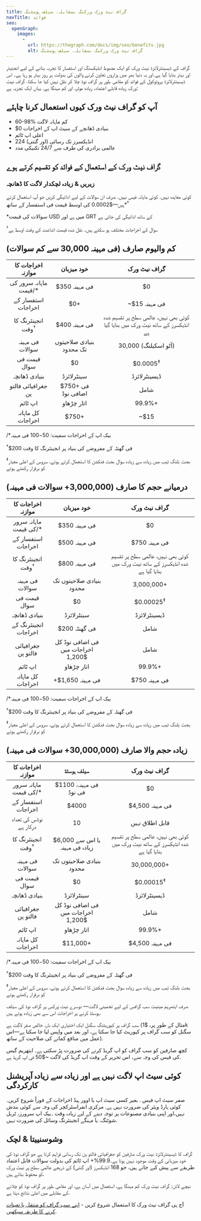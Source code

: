 ```yaml
---
title: گراف نیٹ ورک ورکنگ بمقابلہ. سیلف ہوسٹنگ
navTitle: فوائد
seo:
  openGraph:
    images:
      - 
        url: https://thegraph.com/docs/img/seo/benefits.jpg
        alt: گراف نیٹ ورک ورکنگ بمقابلہ. سیلف ہوسٹنگ
---
```


گراف کے ڈیسینٹرلائزڈ نیٹ ورک کو ایک مضبوط انڈیکسنگ اور استفسار کا تجربہ بنانے کے لیے انجنیئر اور بہتر بنایا گیا ہے۔اور یہ دنیا بھر میں ہزاروں تعاون کرنے والوں کی بدولت ہر روز بہتر ہو رہا ہے۔ اس ڈیسینٹرلائزڈ پروٹوکول کے فوائد کو مقامی طور پر گراف نوڈ چلا کر نقل نہیں کیا جا سکتا. گراف نیٹ ورک زیادہ قابلے اعتماد، زیادہ موثر، اور کم مہنگا ہے. یہاں ایک تجزیہ ہے:

## آپ کو گراف نیٹ ورک کیوں استعمال کرنا چاہئے

- 60-98% کم ماہانہ لاگت
- $0 بنیادی ڈھانچے کے سیٹ اپ کے اخراجات
- اعلی اپ ٹائم
- 224 انڈیکسرز تک رسائی (اور گنتی)
- عالمی برادری کی طرف سے 24/7 تکنیکی مدد

## گراف نیٹ ورک کے استعمال کے فوائد کو تقسیم کرتے ہوے

### زیریں & زیادہ لچکدار لاگت کا ڈھانچہ

کوئی معاہدہ نہیں. کوئی ماہانہ فیس نہیں. صرف ان سوالات کے لیے ادائیگی کریں جو آپ استعمال کرتے ہیں—$0.0002 کی اوسط قیمت فی استفسار کے ساتھ\*<sup>†</sup>

\*سوالات کی قیمت USD میں ہے اور GRT کے ساتھ ادائیگی کی جاتی ہے

<sup>†</sup>سوال کے اخراجات مختلف ہو سکتے ہیں۔ نقل شدہ قیمت اشاعت کے وقت اوسط ہے

## کم والیوم صارف (فی مہینہ 30,000 سے کم سوالات)

|      اخراجات کا موازنہ       |               خود میزبان                |                                  گراف نیٹ ورک                                   |
|:----------------------------:|:---------------------------------------:|:-------------------------------------------------------------------------------:|
|    ماہانہ سرور کی قیمت/*     |              $350 فی مہینہ              |                                       $0                                        |
|      استفسار کے اخراجات      |                   $0+                   |                                  ~$15 فی مہینہ                                  |
| انجینئرنگ کا وقت<sup>†</sup> |              $400 فی مہینہ              | کوئی بھی نہیں، عالمی سطح پر تقسیم شدہ انڈیکسرز کے ساتھ نیٹ ورک میں بنایا گیا ہے |
|       فی مہینہ سوالات        |        بنیادی صلاحیتوں تک محدود         |                              30,000 (آٹو اسکیلنگ)                               |
|         قیمت فی سوال         |                   $0                    |                               $0.0005<sup>‡</sup>                               |
|        بنیادی ڈھانچہ         |               سینٹرلائزڈ                |                                  ڈیسینٹرلائزڈ                                   |
|      جغرافیائی فالتو پن      |           $750+ فی اضافی نوڈ            |                                      شامل                                       |
|           اپ ٹائم            |               اتار چڑھاو                |                                     99.9%+                                      |
|      کل ماہانہ اخراجات       | <span className="highlight-row" />$750+ |                                      ~$15                                       |

/*بیک اپ کے اخراجات سمیت: $50-$100 فی مہینہ

<sup>†</sup>$200 فی گھنٹہ کے مفروضے کی بنیاد پر انجینئرنگ کا وقت

<sup>‡</sup>بجٹ بلنگ ٹیب میں زیادہ سے زیادہ سوال بجٹ فنکشن کا استعمال کرتے ہوئے، سروس کے اعلی معیار کو برقرار رکھتے ہوئے

## درمیانے حجم کا صارف (3,000,000+ سوالات فی مہینہ)

|      اخراجات کا موازنہ       |                     خود میزبان                      |                                  گراف نیٹ ورک                                   |
|:----------------------------:|:---------------------------------------------------:|:-------------------------------------------------------------------------------:|
|    ماہانہ سرور کی قیمت/*     |                    $350 فی مہینہ                    |                                       $0                                        |
|      استفسار کے اخراجات      |                    $500 فی مہینہ                    |                                  $750 فی مہینہ                                  |
| انجینئرنگ کا وقت<sup>†</sup> |                    $800 فی مہینہ                    | کوئی بھی نہیں، عالمی سطح پر تقسیم شدہ انڈیکسرز کے ساتھ نیٹ ورک میں بنایا گیا ہے |
|       فی مہینہ سوالات        |              بنیادی صلاحیتوں تک محدود               |                                   3,000,000+                                    |
|         قیمت فی سوال         |                         $0                          |                              $0.00025<sup>‡</sup>                               |
|        بنیادی ڈھانچہ         |                     سینٹرلائزڈ                      |                                  ڈیسینٹرلائزڈ                                   |
|     انجینئرنگ کے اخراجات     |                    $200 فی گھنٹہ                    |                                      شامل                                       |
|      جغرافیائی فالتو پن      |         فی اضافی نوڈ کل اخراجات میں $1,200          |                                      شامل                                       |
|           اپ ٹائم            |                     اتار چڑھاو                      |                                     99.9%+                                      |
|      کل ماہانہ اخراجات       | <span className="highlight-row" /> +$1,650 فی مہینہ |                                  $750 فی مہینہ                                  |

/*بیک اپ کے اخراجات سمیت: $50-$100 فی مہینہ

<sup>†</sup>$200 فی گھنٹہ کے مفروضے کی بنیاد پر انجینئرنگ کا وقت

<sup>‡</sup>بجٹ بلنگ ٹیب میں زیادہ سے زیادہ سوال بجٹ فنکشن کا استعمال کرتے ہوئے، سروس کے اعلی معیار کو برقرار رکھتے ہوئے

## زیادہ حجم والا صارف (30,000,000+ سوالات فی مہینہ)

|      اخراجات کا موازنہ       |                 سیلف ہوسٹڈ                  |                                  گراف نیٹ ورک                                   |
|:----------------------------:|:-------------------------------------------:|:-------------------------------------------------------------------------------:|
|    ماہانہ سرور کی قیمت/*     |           $1100 فی مہینہ، فی نوڈ            |                                       $0                                        |
|      استفسار کے اخراجات      |                    $4000                    |                                 $4,500 فی مہینہ                                 |
|    نوڈس کی تعداد درکار ہے    |                     10                      |                                 قابل اطلاق نہیں                                 |
| انجینئرنگ کا وقت<sup>†</sup> |       $6,000 یا اس سے زیادہ فی مہینہ        | کوئی بھی نہیں، عالمی سطح پر تقسیم شدہ انڈیکسرز کے ساتھ نیٹ ورک میں بنایا گیا ہے |
|       فی مہینہ سوالات        |          بنیادی صلاحیتوں تک محدود           |                                   30,000,000+                                   |
|         قیمت فی سوال         |                     $0                      |                              $0.00015<sup>‡</sup>                               |
|        بنیادی ڈھانچہ         |                 سینٹرلائزڈ                  |                                  ڈیسینٹرلائزڈ                                   |
|      جغرافیائی فالتو پن      |     فی اضافی نوڈ کل اخراجات میں $1,200      |                                      شامل                                       |
|           اپ ٹائم            |                 اتار چڑھاو                  |                                     99.9%+                                      |
|      کل ماہانہ اخراجات       | <span className="highlight-row" /> $11,000+ |                                 $4,500 فی مہینہ                                 |

/*بیک اپ کے اخراجات سمیت: $50-$100 فی مہینہ

<sup>†</sup>$200 فی گھنٹہ کے مفروضے کی بنیاد پر انجینئرنگ کا وقت

<sup>‡</sup>بجٹ بلنگ ٹیب میں زیادہ سے زیادہ سوال بجٹ فنکشن کا استعمال کرتے ہوئے، سروس کے اعلی معیار کو برقرار رکھتے ہوئے

صرف ایتھریم مینیٹ سب گرافس کے لیے تخمینی لاگت— دوسرے نیٹ ورکس پر گراف نوڈ کی سیلف ہوسٹڈ کرنے پر اخراجات اس سے بھی زیادہ ہوتے ہیں.

سب گراف پر کیوریٹنگ سگنل ایک اختیاری ایک بار، خالص صفر لاگت ہے (مثال کے طور پر، $1k سگنل کو سب گراف پر کیوریٹ کیا جا سکتا ہے، اور بعد میں واپس لیا جا سکتا ہے—اس عمل میں منافع کمانے کی صلاحیت کے ساتھ).

کچھ صارفین کو سب گراف کو اپ گریڈ کرنے کی ضرورت پڑ سکتی ہے۔ ایتھریم گیس کی فیس کی وجہ سے، اس تحریر کے وقت اپ گریڈ کی لاگت ~$50 فی اپ گریڈ ہے.

## کوئی سیٹ اپ لاگت نہیں ہے اور زیادہ سے زیادہ آپریشنل کارکردگی

صفر سیٹ اپ فیس . بغیر کسی سیٹ اپ یا اوور ہیڈ اخراجات کے فوراً شروع کریں۔کوئی ہارڈ ویئر کی ضرورت نہیں ہے. مرکزی انفراسٹرکچر کی وجہ سے کوئی بندش نہیں،اور اپنی بنیادی مصنوعات پر توجہ دینے کے لیے زیادہ وقت ۔بیک اپ سرورز، ٹربل شوٹنگ، یا مہنگے انجینئرنگ وسائل کی ضرورت نہیں.

## وشوسنییتا & لچک

گراف کا ڈیسینٹرلائزڈ نیٹ ورک صارفین کو جغرافیائی فالتو پن تک رسائی فراہم کرتا ہے جو گراف نوڈ کی خود میزبانی کے وقت موجود نہیں ہوتا ہے۔99.9%+ اپ ٹائم کی بدولت سوالات قابل اعتماد طریقے سے پیش کیے جاتے ہیں، جو 168 انڈیکسرز (اور گنتی) کے ذریعے عالمی سطح پر نیٹ ورک کو محفوظ بناتے ہیں.

نیچے لائن: گراف نیٹ ورک کم مہنگا ہے، استعمال میں آسان ہے، اور مقامی طور پر گراف نوڈ کو چلانے کے مقابلے میں اعلیٰ نتائج دیتا ہے.

آج ہی گراف نیٹ ورک کا استعمال شروع کریں - [اپنے سب گراف کو منتقل یا تعینات کرنے کا طریقہ سیکھیں](https://thegraph.com/blog/how-to-migrate-ethereum-subgraph).
